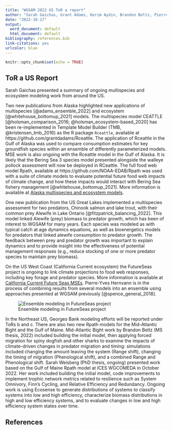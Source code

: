 ```yaml
---
title: "WGSAM 2022 US ToR a report"
author: "Sarah Gaichas, Grant Adams, Kerim Aydin, Brandon Beltz, Pierre-Yves Hernvann Kirstin Holsman, Isaac Kaplan, Sean Lucey, Janet Nye, Jameal Samhouri, Andy Whitehouse, Sarah Weisberg"
date: "2022-10-17"
output:
  word_document: default
  html_document: default
bibliography: references.bib
link-citations: yes
urlcolor: blue
---
```


```r
knitr::opts_chunk$set(echo = TRUE)
```

## ToR a US Report

Sarah Gaichas presented a summary of ongoing multispecies and ecosystem modeling work from around the US.

Two new publications from Alaska highlighted new applications of multispecies [@adams_ensemble_2022] and ecosystem [@whitehouse_bottomup_2021] models. The multispecies model CEATTLE [@holsman_comparison_2016; @holsman_ecosystem-based_2020] has been re-implemented in Template Model Builder (TMB, @kristensen_tmb_2016) as the R package `Rceattle`, available at https://github.com/grantdadams/Rceattle. The application of Rceattle in the Gulf of Alaska was used to compare consumption estimates for key groundfish species within an ensemble of differently parameterized models. MSE work is also ongoing with the Rceattle model in the Gulf of Alaska. It is likely that the Bering Sea 3 species model presented alongside the walleye pollock assessment will now be deployed in RCeattle.  The full food web model Rpath, available at https://github.com/NOAA-EDAB/Rpath was used with a suite of climate models to evaluate potential future food web impacts of climate change, and how these impacts would interact with Bering Sea fishery management [@whitehouse_bottomup_2021]. More information is available at [Alaska multispecies and ecosystem models](https://www.integratedecosystemassessment.noaa.gov/regions/alaska/ebs-integrated-modeling). 

One new publication from the US Great Lakes implemented a multispecies assessment for two predators, Chinook salmon and lake trout, with their common prey Alewife in Lake Ontario [@fitzpatrick_balancing_2022]. This model linked Alewife (prey) biomass to predator growth, which has been of interest to WGSAM for many years. Each species was modeled as with typical catch at age dynamics equations, as well as bioenergetics models for predators that linked alewife consumption to predator growth. The feedback between prey and predator growth was important to explain dynamics and to provide insight into the effectiveness of potential management responses (e.g., reduce stocking of one or more predator species to maintain prey biomass). 

On the US West Coast (California Current ecosystem) the FutureSeas project is ongoing to link climate projections to food web responses, including key forage and predator species. More information is available at [California Current Future Seas MSEs](https://www.integratedecosystemassessment.noaa.gov/regions/california-current/cc-projects-future-seas). Pierre-Yves Hernvann is in the process of combining results from several models into an ensemble using approaches presented at WGSAM previously [@spence_general_2018]. 

![Ensemble modeling in FutureSeas project](https://github.com/NOAA-EDAB/presentations/raw/master/docs/EDAB_images/WGSAM_CoolStuffFromUSWest.png)

In the Northeast US, Georges Bank modeling efforts will be reported under ToRs b and c. There are also two new Rpath models for the Mid-Atlantic Bight and the Gulf of Maine. Mid-Atlantic Bight work by Brandon Beltz (MS thesis, 2022)  included building the initial model, then applying forced migration for spiny dogfish and other sharks to examine the impacts of climate-driven changes in predator migration and timing: simulations included changing the amount leaving the system (Range shift), changing the timing of migration  (Phenological shift), and a combined Range and Phenological shift. Sarah Weisberg (PhD thesis, ongoing) presented work based on the Gulf of Maine Rpath model at ICES WGCOMEDA in October 2022. Her work included building the initial model, code improvements to implement trophic network metrics related to resilience such as System Omnivory, Finn's Cycling, and Relative Efficiency and Redundancy. Ongoing work is using Ecosense to generate distributions of systems to classify systems into low and high efficiency, characterize biomass distributions in high and low efficiency systems, and to evaluate changes in low and high efficiency system states over time. 

## References

